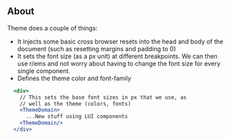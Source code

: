 ## About
Theme does a couple of things: 
* It injects some basic cross browser resets into the 
head and body of the document (such as resetting margins and padding to 0)
* It sets the font size (as a px unit) at different breakpoints. We can then use r/ems and not 
worry about having to change the font size for every single component.
* Defines the theme color and font-family 

```jsx
  <div> 
    // This sets the base font sizes in px that we use, as 
    // well as the theme (colors, fonts)
    <ThemeDomain>
      ...New stuff using LUI components
    <ThemeDomain/>
  </div>
```